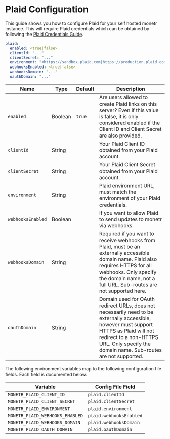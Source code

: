 # Plaid Configuration

This guide shows you how to configure Plaid for your self hosted monetr instance. This will require Plaid credentials
which can be obtained by following the [Plaid Credentials Guide](../development/credentials#plaid).

```yaml filename="config.yaml"
plaid:
  enabled: <true|false>
  clientId: "..."
  clientSecret: "..."
  environment: "<https://sandbox.plaid.com|https://production.plaid.com>"
  webhooksEnabled: <true|false>
  webhooksDomain: "..."
  oauthDomain: "..."
```

| **Name**          | **Type** | **Default** | **Description**                                                                                                                                                                                                                   |
| ---               | ---      | ---         | ---                                                                                                                                                                                                                               |
| `enabled`         | Boolean  | `true`      | Are users allowed to create Plaid links on this server? Even if this value is false, it is only considered enabled if the Client ID and Client Secret are also provided.                                                          |
| `clientId`        | String   |             | Your Plaid Client ID obtained from your Plaid account.                                                                                                                                                                            |
| `clientSecret`    | String   |             | Your Plaid Client Secret obtained from your Plaid account.                                                                                                                                                                        |
| `environment`     | String   |             | Plaid environment URL, must match the environment of your Plaid credentials.                                                                                                                                                      |
| `webhooksEnabled` | Boolean  |             | If you want to allow Plaid to send updates to monetr via webhooks.                                                                                                                                                                |
| `webhooksDomain`  | String   |             | Required if you want to receive webhooks from Plaid, must be an externally accessible domain name. Plaid also requires HTTPS for all webhooks. Only specify the domain name, not a full URL. Sub-routes are not supported here.   |
| `oauthDomain`     | String   |             | Domain used for OAuth redirect URLs, does not necessarily need to be externally accessible, however must support HTTPS as Plaid will not redirect to a non-HTTPS URL. Only specify the domain name. Sub-routes are not supported. |

The following environment variables map to the following configuration file fields. Each field is documented below.

| Variable                        | Config File Field       |
|---------------------------------|-------------------------|
| `MONETR_PLAID_CLIENT_ID`        | `plaid.clientId`        |
| `MONETR_PLAID_CLIENT_SECRET`    | `plaid.clientSecret`    |
| `MONETR_PLAID_ENVIRONMENT`      | `plaid.environment`     |
| `MONETR_PLAID_WEBHOOKS_ENABLED` | `plaid.webhooksEnabled` |
| `MONETR_PLAID_WEBHOOKS_DOMAIN`  | `plaid.webhooksDomain`  |
| `MONETR_PLAID_OAUTH_DOMAIN`     | `plaid.oauthDomain`     |
